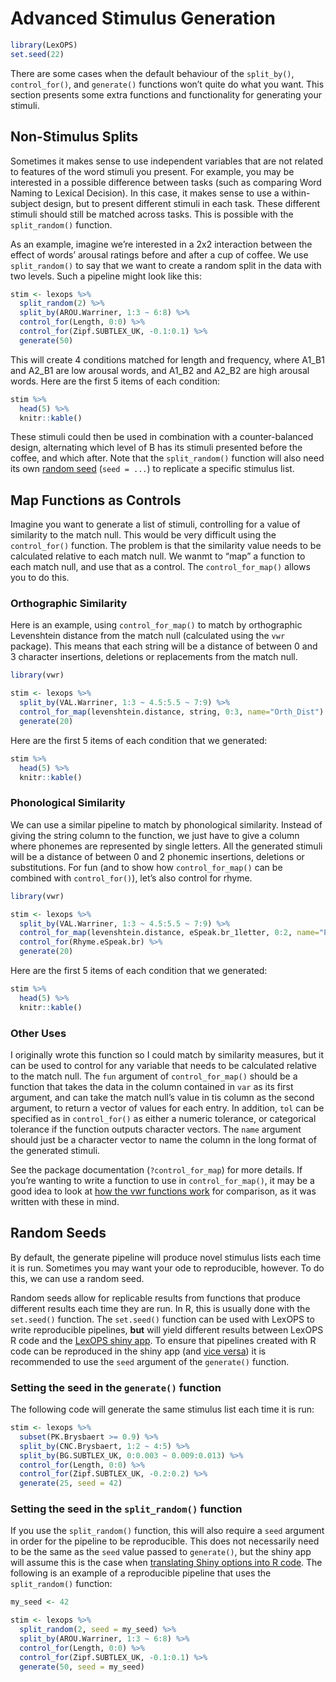 # Advanced Stimulus Generation

```r
library(LexOPS)
set.seed(22)
```

There are some cases when the default behaviour of the `split_by()`, `control_for()`, and `generate()` functions won't quite do what you want. This section presents some extra functions and functionality for generating your stimuli.

## Non-Stimulus Splits

Sometimes it makes sense to use independent variables that are not related to features of the word stimuli you present. For example, you may be interested in a possible difference between tasks (such as comparing Word Naming to Lexical Decision). In this case, it makes sense to use a within-subject design, but to present different stimuli in each task. These different stimuli should still be matched across tasks. This is possible with the `split_random()` function.

As an example, imagine we're interested in a 2x2 interaction between the effect of words' arousal ratings before and after a cup of coffee. We use `split_random()` to say that we want to create a random split in the data with two levels. Such a pipeline might look like this:

```r
stim <- lexops %>%
  split_random(2) %>%
  split_by(AROU.Warriner, 1:3 ~ 6:8) %>%
  control_for(Length, 0:0) %>%
  control_for(Zipf.SUBTLEX_UK, -0.1:0.1) %>%
  generate(50)
```

This will create 4 conditions matched for length and frequency, where A1_B1 and A2_B1 are low arousal words, and A1_B2 and A2_B2 are high arousal words. Here are the first 5 items of each condition:

```r
stim %>%
  head(5) %>%
  knitr::kable()
```

These stimuli could then be used in combination with a counter-balanced design, alternating which level of B has its stimuli presented before the coffee, and which after. Note that the `split_random()` function will also need its own [random seed](#random-seeds) (`seed = ...`) to replicate a specific stimulus list.

## Map Functions as Controls

Imagine you want to generate a list of stimuli, controlling for a value of similarity to the match null. This would be very difficult using the `control_for()` function. The problem is that the similarity value needs to be calculated relative to each match null. We wanmt to "map" a function to each match null, and use that as a control. The `control_for_map()` allows you to do this.

### Orthographic Similarity

Here is an example, using `control_for_map()` to match by orthographic Levenshtein distance from the match null (calculated using the `vwr` package). This means that each string will be a distance of between 0 and 3 character insertions, deletions or replacements from the match null.

```r
library(vwr)

stim <- lexops %>%
  split_by(VAL.Warriner, 1:3 ~ 4.5:5.5 ~ 7:9) %>%
  control_for_map(levenshtein.distance, string, 0:3, name="Orth_Dist") %>%
  generate(20)
```

Here are the first 5 items of each condition that we generated:

\small
```r
stim %>%
  head(5) %>%
  knitr::kable()
```
\normalsize

### Phonological Similarity

We can use a similar pipeline to match by phonological similarity. Instead of giving the string column to the function, we just have to give a column where phonemes are represented by single letters. All the generated stimuli will be a distance of between 0 and 2 phonemic insertions, deletions or substitutions. For fun (and to show how `control_for_map()` can be combined with `control_for()`), let's also control for rhyme.

```r
library(vwr)

stim <- lexops %>%
  split_by(VAL.Warriner, 1:3 ~ 4.5:5.5 ~ 7:9) %>%
  control_for_map(levenshtein.distance, eSpeak.br_1letter, 0:2, name="Phon_Dist") %>%
  control_for(Rhyme.eSpeak.br) %>%
  generate(20)
```

Here are the first 5 items of each condition that we generated:

\small
```r
stim %>%
  head(5) %>%
  knitr::kable()
```
\normalsize

### Other Uses

I originally wrote this function so I could match by similarity measures, but it can be used to control for any variable that needs to be calculated relative to the match null. The `fun` argument of `control_for_map()` should be a function that takes the data in the column contained in `var` as its first argument, and can take the match null's value in tis column as the second argument, to return a vector of values for each entry. In addition, `tol` can be specified as in `control_for()` as either a numeric tolerance, or categorical tolerance if the function outputs character vectors. The `name` argument should just be a character vector to name the column in the long format of the generated stimuli.

See the package documentation (`?control_for_map`) for more details. If you're wanting to write a function to use in `control_for_map()`, it may be a good idea to look at [how the vwr functions work](https://cran.r-project.org/web/packages/vwr/vwr.pdf) for comparison, as it was written with these in mind.

## Random Seeds

By default, the generate pipeline will produce novel stimulus lists each time it is run. Sometimes you may want your ode to reproducible, however. To do this, we can use a random seed.

Random seeds allow for replicable results from functions that produce different results each time they are run. In R, this is usually done with the `set.seed()` function. The `set.seed()` function can be used with LexOPS to write reproducible pipelines, **but** will yield different results between LexOPS R code and the [LexOPS shiny app](lexops-shiny-app.html). To ensure that pipelines created with R code can be reproduced in the shiny app (and [vice versa](lexops-shiny-app.html#random-seeds)) it is recommended to use the `seed` argument of the `generate()` function.

### Setting the seed in the `generate()` function {-}

The following code will generate the same stimulus list each time it is run:

```r
stim <- lexops %>%
  subset(PK.Brysbaert >= 0.9) %>%
  split_by(CNC.Brysbaert, 1:2 ~ 4:5) %>%
  split_by(BG.SUBTLEX_UK, 0:0.003 ~ 0.009:0.013) %>%
  control_for(Length, 0:0) %>%
  control_for(Zipf.SUBTLEX_UK, -0.2:0.2) %>%
  generate(25, seed = 42)
```

### Setting the seed in the `split_random()` function {-}

If you use the `split_random()` function, this will also require a `seed` argument in order for the pipeline to be reproducible. This does not necessarily need to be the same as the `seed` value passed to `generate()`, but the shiny app will assume this is the case when [translating Shiny options into R code](lexops-shiny-app.html#codify). The following is an example of a reproducible pipeline that uses the `split_random()` function:

```r
my_seed <- 42

stim <- lexops %>%
  split_random(2, seed = my_seed) %>%
  split_by(AROU.Warriner, 1:3 ~ 6:8) %>%
  control_for(Length, 0:0) %>%
  control_for(Zipf.SUBTLEX_UK, -0.1:0.1) %>%
  generate(50, seed = my_seed)
```
